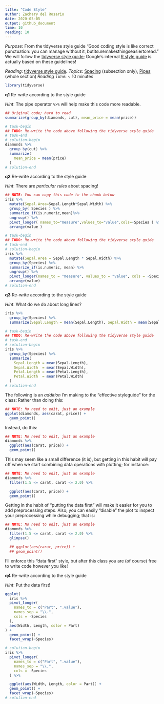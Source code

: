 ```yaml
---
title: "Code Style"
author: Zachary del Rosario
date: 2020-05-05
output: github_document
time: 10
reading: 10
---
```


*Purpose*: From the tidyverse style guide "Good coding style is like correct
punctuation: you can manage without it, butitsuremakesthingseasiertoread." We
will follow the [tidyverse style guide](https://style.tidyverse.org/); Google's
internal [R style guide](https://google.github.io/styleguide/Rguide.html) is
actually based on these guidelines!

*Reading*: [tidyverse style guide](https://style.tidyverse.org/).
*Topics*: [Spacing](https://style.tidyverse.org/syntax.html#spacing) (subsection only), [Pipes](https://style.tidyverse.org/pipes.html) (whole section)
*Reading Time*: ~ 10 minutes

```r
library(tidyverse)
```

__q1__ Re-write according to the style guide

*Hint*: The pipe operator `%>%` will help make this code more readable.

```r
## Original code; hard to read
summarize(group_by(diamonds, cut), mean_price = mean(price))
```

```r
# task-begin
## TODO: Re-write the code above following the tidyverse style guide
# task-end
# solution-begin
diamonds %>%
  group_by(cut) %>%
  summarize(
    mean_price = mean(price)
  )
# solution-end
```

__q2__ Re-write according to the style guide

*Hint*: There are *particular rules* about spacing!

```r
## NOTE: You can copy this code to the chunk below
iris %>%
  mutate(Sepal.Area=Sepal.Length*Sepal.Width) %>%
  group_by( Species ) %>%
  summarize_if(is.numeric,mean)%>%
  ungroup() %>%
  pivot_longer( names_to="measure",values_to="value",cols=-Species ) %>%
  arrange(value )
```

```r
# task-begin
## TODO: Re-write the code above following the tidyverse style guide
# task-end
# solution-begin
iris %>%
  mutate(Sepal.Area = Sepal.Length * Sepal.Width) %>%
  group_by(Species) %>%
  summarize_if(is.numeric, mean) %>%
  ungroup() %>%
  pivot_longer(names_to = "measure", values_to = "value", cols = -Species) %>%
  arrange(value)
# solution-end
```

__q3__ Re-write according to the style guide

*Hint*: What do we do about long lines?

```r
iris %>%
  group_by(Species) %>%
  summarize(Sepal.Length = mean(Sepal.Length), Sepal.Width = mean(Sepal.Width), Petal.Length = mean(Petal.Length), Petal.Width = mean(Petal.Width))
```

```r
# task-begin
## TODO: Re-write the code above following the tidyverse style guide
# task-end
# solution-begin
iris %>%
  group_by(Species) %>%
  summarize(
    Sepal.Length = mean(Sepal.Length),
    Sepal.Width  = mean(Sepal.Width),
    Petal.Length = mean(Petal.Length),
    Petal.Width  = mean(Petal.Width)
  )
# solution-end
```

The following is an *addition* I'm making to the "effective styleguide" for the
class: Rather than doing this:

```r
## NOTE: No need to edit, just an example
ggplot(diamonds, aes(carat, price)) +
  geom_point()
```

Instead, do this:

```r
## NOTE: No need to edit, just an example
diamonds %>%
  ggplot(aes(carat, price)) +
  geom_point()
```

This may seem like a small difference (it is), but getting in this habit will
pay off when we start combining data operations with plotting; for instance:

```r
## NOTE: No need to edit, just an example
diamonds %>%
  filter(1.5 <= carat, carat <= 2.0) %>%

  ggplot(aes(carat, price)) +
  geom_point()
```

Getting in the habit of "putting the data first" will make it easier for you to
add preprocessing steps. Also, you can easily "disable" the plot to inspect your
preprocessing while debugging; that is:

```r
## NOTE: No need to edit, just an example
diamonds %>%
  filter(1.5 <= carat, carat <= 2.0) %>%
  glimpse()

  ## ggplot(aes(carat, price)) +
  ## geom_point()
```

I'll enforce this "data first" style, but after this class you are (of course)
free to write code however you like!

__q4__ Re-write according to the style guide

*Hint*: Put the data first!

```r
ggplot(
  iris %>%
  pivot_longer(
    names_to = c("Part", ".value"),
    names_sep = "\\.",
    cols = -Species
  ),
  aes(Width, Length, color = Part)
) +
  geom_point() +
  facet_wrap(~Species)
```

```r
# solution-begin
iris %>%
  pivot_longer(
    names_to = c("Part", ".value"),
    names_sep = "\\.",
    cols = -Species
  ) %>%

  ggplot(aes(Width, Length, color = Part)) +
  geom_point() +
  facet_wrap(~Species)
# solution-end
```

<!-- include-exit-ticket -->
